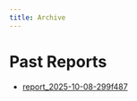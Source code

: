 ```yaml
---
title: Archive
---
```


# Past Reports

- [report_2025-10-08-299f487](report_2025-10-08-299f487.html)
